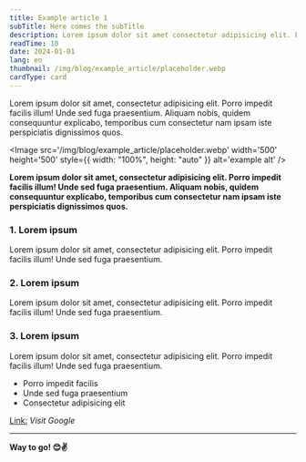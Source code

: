 ```yaml
---
title: Example article 1
subTitle: Here comes the subTitle
description: Lorem ipsum dolor sit amet consectetur adipisicing elit. Fuga provident eos iusto fugiat iure perferendis fugit culpa unde ea. Placeat officia rerum voluptatum libero dignissimos itaque sunt corporis dicta quos.
readTime: 10
date: 2024-01-01
lang: en
thumbnail: /img/blog/example_article/placeholder.webp
cardType: card
---
```


Lorem ipsum dolor sit amet, consectetur adipisicing elit. Porro impedit facilis illum! Unde sed fuga praesentium. Aliquam nobis, quidem consequuntur explicabo, temporibus cum consectetur nam ipsam iste perspiciatis dignissimos quos.

<Image
  src='/img/blog/example_article/placeholder.webp'
  width='500'
  height='500'
  style={{ width: "100%", height: "auto" }}
  alt='example alt'
/>

**Lorem ipsum dolor sit amet, consectetur adipisicing elit. Porro impedit facilis illum! Unde sed fuga praesentium. Aliquam nobis, quidem consequuntur explicabo, temporibus cum consectetur nam ipsam iste perspiciatis dignissimos quos.**

### 1. Lorem ipsum

Lorem ipsum dolor sit amet, consectetur adipisicing elit. Porro impedit facilis illum! Unde sed fuga praesentium.

### 2. Lorem ipsum

Lorem ipsum dolor sit amet, consectetur adipisicing elit. Porro impedit facilis illum! Unde sed fuga praesentium.

### 3. Lorem ipsum

Lorem ipsum dolor sit amet, consectetur adipisicing elit. Porro impedit facilis illum! Unde sed fuga praesentium.

- Porro impedit facilis
- Unde sed fuga praesentium
- Consectetur adipisicing elit

[Link:](https://www.google.com/) _Visit Google_

---

**Way to go! 😊✌**
